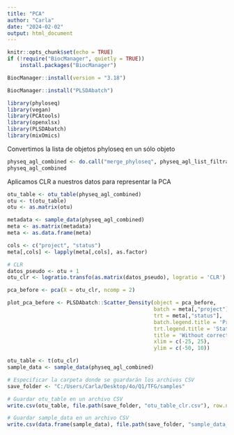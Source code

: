 ```yaml
---
title: "PCA"
author: "Carla"
date: "2024-02-02"
output: html_document
---
```


```r
knitr::opts_chunk$set(echo = TRUE)
if (!require("BiocManager", quietly = TRUE))
    install.packages("BiocManager")

BiocManager::install(version = "3.18")

BiocManager::install("PLSDAbatch")

library(phyloseq)
library(vegan)
library(PCAtools)
library(openxlsx)
library(PLSDAbatch)
library(mixOmics)
```

Convertimos la lista de objetos phyloseq en un sólo objeto 

```r
physeq_agl_combined <- do.call("merge_phyloseq", physeq_agl_list_filtrado)
physeq_agl_combined
```

Aplicamos CLR a nuestros datos para representar la PCA 

```r
otu_table <- otu_table(physeq_agl_combined)
otu <- t(otu_table)
otu <- as.matrix(otu)

metadata <- sample_data(physeq_agl_combined)
meta <- as.matrix(metadata)
meta <- as.data.frame(meta)

cols <- c("project", "status")
meta[,cols] <- lapply(meta[,cols], as.factor)

# CLR
datos_pseudo <- otu + 1
otu_clr <- logratio.transfo(as.matrix(datos_pseudo), logratio = 'CLR') 

pca_before <- pca(X = otu_clr, ncomp = 2)

plot_pca_before <- PLSDAbatch::Scatter_Density(object = pca_before,
                                               batch = meta[,"project"],
                                               trt = meta[,"status"],
                                               batch.legend.title = 'Project',
                                               trt.legend.title = 'Status',
                                               title = 'Without correction',
                                               xlim = c(-25, 25), 
                                               ylim = c(-50, 10))
```


```r
otu_table <- t(otu_clr)
sample_data <- sample_data(physeq_agl_combined)

# Especificar la carpeta donde se guardarán los archivos CSV
save_folder <- "C:/Users/Carla/Desktop/4o/Q1/TFG/samples"

# Guardar otu_table en un archivo CSV
write.csv(otu_table, file.path(save_folder, "otu_table_clr.csv"), row.names = TRUE)

# Guardar sample_data en un archivo CSV
write.csv(data.frame(sample_data), file.path(save_folder, "sample_data_clr.csv"), row.names = TRUE)
```
